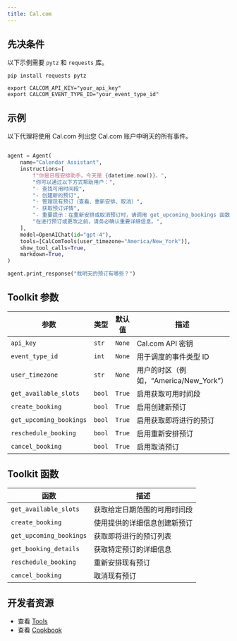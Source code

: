 ```yaml
---
title: Cal.com
---
```


## 先决条件

以下示例需要 `pytz` 和 `requests` 库。

```shell
pip install requests pytz
```

```shell
export CALCOM_API_KEY="your_api_key"
export CALCOM_EVENT_TYPE_ID="your_event_type_id"
```

## 示例

以下代理将使用 Cal.com 列出您 Cal.com 账户中明天的所有事件。

```python cookbook/tools/calcom_tools.py

agent = Agent(
    name="Calendar Assistant",
    instructions=[
        f"你是日程安排助手。今天是 {datetime.now()}。",
        "你可以通过以下方式帮助用户：",
        "- 查找可用时间段",
        "- 创建新的预订",
        "- 管理现有预订（查看、重新安排、取消）",
        "- 获取预订详情",
        "- 重要提示：在重新安排或取消预订时，请调用 get_upcoming_bookings 函数以获取预订 ID。在为给定时间进行预订之前，请检查可用时段。",
        "在进行预订或更改之前，请务必确认重要详细信息。",
    ],
    model=OpenAIChat(id="gpt-4"),
    tools=[CalComTools(user_timezone="America/New_York")],
    show_tool_calls=True,
    markdown=True,
)

agent.print_response("我明天的预订有哪些？")
```

## Toolkit 参数

| 参数 | 类型 | 默认值 | 描述 |
| --- | --- | --- | --- |
| `api_key` | `str` | `None` | Cal.com API 密钥 |
| `event_type_id` | `int` | `None` | 用于调度的事件类型 ID |
| `user_timezone` | `str` | `None` | 用户的时区（例如，“America/New_York”） |
| `get_available_slots` | `bool` | `True` | 启用获取可用时间段 |
| `create_booking` | `bool` | `True` | 启用创建新预订 |
| `get_upcoming_bookings` | `bool` | `True` | 启用获取即将进行的预订 |
| `reschedule_booking` | `bool` | `True` | 启用重新安排预订 |
| `cancel_booking` | `bool` | `True` | 启用取消预订 |

## Toolkit 函数

| 函数 | 描述 |
| --- | --- |
| `get_available_slots` | 获取给定日期范围的可用时间段 |
| `create_booking` | 使用提供的详细信息创建新预订 |
| `get_upcoming_bookings` | 获取即将进行的预订列表 |
| `get_booking_details` | 获取特定预订的详细信息 |
| `reschedule_booking` | 重新安排现有预订 |
| `cancel_booking` | 取消现有预订 |

## 开发者资源

- 查看 [Tools](https://github.com/agno-agi/agno/blob/main/libs/agno/agno/tools/calcom.py)
- 查看 [Cookbook](https://github.com/agno-agi/agno/blob/main/cookbook/tools/calcom_tools.py)